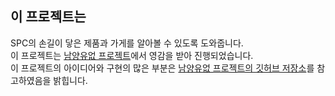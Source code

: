 ## 이 프로젝트는

SPC의 손길이 닿은 제품과 가게를 알아볼 수 있도록 도와줍니다.  
이 프로젝트는 [남양유없 프로젝트](https://isnamyang.nullfull.kr)에서 영감을 받아 진행되었습니다.  
이 프로젝트의 아이디어와 구현의 많은 부분은 [남양유없 프로젝트의 깃허브 저장소](https://github.com/NullFull/isnamyang)를 참고하였음을 밝힙니다.